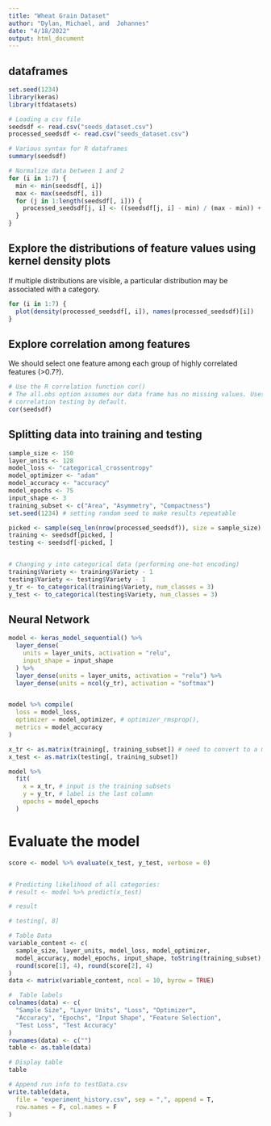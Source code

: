 ```yaml
---
title: "Wheat Grain Dataset"
author: "Dylan, Michael, and  Johannes"
date: "4/18/2022"
output: html_document
---
```




## dataframes 
```r
set.seed(1234)
library(keras)
library(tfdatasets)

# Loading a csv file
seedsdf <- read.csv("seeds_dataset.csv")
processed_seedsdf <- read.csv("seeds_dataset.csv")

# Various syntax for R dataframes
summary(seedsdf)

# Normalize data between 1 and 2
for (i in 1:7) {
  min <- min(seedsdf[, i])
  max <- max(seedsdf[, i])
  for (j in 1:length(seedsdf[, i])) {
    processed_seedsdf[j, i] <- ((seedsdf[j, i] - min) / (max - min)) + 1
  }
}
```

## Explore the distributions of feature values using kernel density plots
If multiple distributions are visible, a particular distribution may be associated with a category. 
```r
for (i in 1:7) {
  plot(density(processed_seedsdf[, i]), names(processed_seedsdf)[i])
}
```

## Explore correlation among features
We should select one feature among each group of highly correlated features (>0.7?).
```r
# Use the R correlation function cor()
# The all.obs option assumes our data frame has no missing values. Uses Pearson
# correlation testing by default.
cor(seedsdf)
```

## Splitting data into training and testing
```r
sample_size <- 150
layer_units <- 128
model_loss <- "categorical_crossentropy"
model_optimizer <- "adam"
model_accuracy <- "accuracy"
model_epochs <- 75
input_shape <- 3
training_subset <- c("Area", "Asymmetry", "Compactness")
set.seed(1234) # setting random seed to make results repeatable

picked <- sample(seq_len(nrow(processed_seedsdf)), size = sample_size)
training <- seedsdf[picked, ]
testing <- seedsdf[-picked, ]


# Changing y into categorical data (performing one-hot encoding)
training$Variety <- training$Variety - 1
testing$Variety <- testing$Variety - 1
y_tr <- to_categorical(training$Variety, num_classes = 3)
y_test <- to_categorical(testing$Variety, num_classes = 3)
```

## Neural Network
```r
model <- keras_model_sequential() %>%
  layer_dense(
    units = layer_units, activation = "relu",
    input_shape = input_shape
  ) %>%
  layer_dense(units = layer_units, activation = "relu") %>%
  layer_dense(units = ncol(y_tr), activation = "softmax")


model %>% compile(
  loss = model_loss,
  optimizer = model_optimizer, # optimizer_rmsprop(),
  metrics = model_accuracy
)

x_tr <- as.matrix(training[, training_subset]) # need to convert to a matrix
x_test <- as.matrix(testing[, training_subset])

model %>%
  fit(
    x = x_tr, # input is the training subsets
    y = y_tr, # label is the last column
    epochs = model_epochs
  )
```

# Evaluate the model
```r
score <- model %>% evaluate(x_test, y_test, verbose = 0)


# Predicting likelihood of all categories:
# result <- model %>% predict(x_test)

# result

# testing[, 8]

# Table Data
variable_content <- c(
  sample_size, layer_units, model_loss, model_optimizer,
  model_accuracy, model_epochs, input_shape, toString(training_subset),
  round(score[1], 4), round(score[2], 4)
)
data <- matrix(variable_content, ncol = 10, byrow = TRUE)

#  Table labels
colnames(data) <- c(
  "Sample Size", "Layer Units", "Loss", "Optimizer",
  "Accuracy", "Epochs", "Input Shape", "Feature Selection",
  "Test Loss", "Test Accuracy"
)
rownames(data) <- c("")
table <- as.table(data)

# Display table
table

# Append run info to testData.csv
write.table(data,
  file = "experiment_history.csv", sep = ",", append = T,
  row.names = F, col.names = F
)
```
